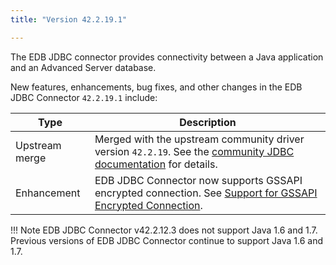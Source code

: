 ```yaml
---
title: "Version 42.2.19.1"

---
```

The EDB JDBC connector provides connectivity between a Java application and an Advanced Server database.

New features, enhancements, bug fixes, and other changes in the EDB JDBC Connector `42.2.19.1` include:

| Type           | Description                                                                                                                                                                  |
| -------------- | ---------------------------------------------------------------------------------------------------------------------------------------------------------------------------- |
| Upstream merge | Merged with the upstream community driver version `42.2.19`. See the [community JDBC documentation](https://jdbc.postgresql.org/documentation/head/index.html) for details.      |
| Enhancement    | EDB JDBC Connector now supports GSSAPI encrypted connection. See [Support for GSSAPI Encrypted Connection](../09_security_and_encryption/03_support_for_gssapi_encrypted_connection).                                                                                                              |

!!! Note
    EDB JDBC Connector v42.2.12.3 does not support Java 1.6 and 1.7. Previous versions of EDB JDBC Connector continue to support Java 1.6 and 1.7.
